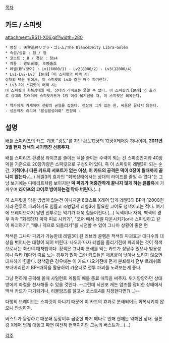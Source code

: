 [[목차]]

== 카드 / 스피릿 ==
attachment:/BS11-X06.gif?width=280

 * 명칭 : 天秤造神リブラ・ゴレム/The BlanceDeity Libra-Golem
 * 속성/심볼 : 청 / 청
 * 코스트 : 8 / 경감 : 청x4
 * 계통 : 광도光導, 조병造兵
 * 레벨(BP/코어) : Lv1(6000/1) - Lv2(8000/2) - Lv3(12000/4)
 * Lv1-Lv2-Lv3 【분쇄】『이 스피릿의 어택 시』
 상대의 덱을 위에서, 이 스피릿의 Lv과 같은 매수 파기한다.
 * Lv3『이 스피릿의 어택 시』
 이 스피릿이 회복상태일 때, 상대의 라이프는 줄일 수 없다. 이 스피릿의【분쇄】의 효과로 상대의 트래쉬에 스피릿카드가 1장 이상 옮겨졌을 때, 이 스피릿은 회복한다.

 * 약자에게 가세하여 전황의 균형을 잡는다. 전장에 그가 있는 한, 싸움은 끝나지 않는다.
 - 성문학자 리리아 "팔십팔성야화" 천칭좌 -

== 설명 ==
[[배틀 스피리츠]]의 카드. 계통 "광도"를 지닌 황도12궁의 12궁X레어중 하나이며, '''2011년 3월 현재 청색의 사기행진 선봉주자'''. 

배틀 스피리츠 환경상 라이프를 줄이든 덱을 줄이든 주력이 되는 건 스피릿인지라 40장 덱을 기준으로 20장가량은 스피릿으로 구성되어 있다. 즉 이 스피릿이 레벨3이 되는 순간, '''기적이나 다른 카드의 서포트가 없는 이상, 이 카드의 공격은 덱이 0장이 될때까지 끝나지 않는다.'''(…) 레벨3의 효과인 "회복상태에서는 상대의 라이프를 줄일 수 없다"는 그냥 보기에는 디메리트처럼 보이지만 '''덱 파괴가 어중간하게 끝나지 않게 하는 윤활유'''에 가까우며 '''라이프의 코어로 방어하는걸 막아 버린다.'''(…)

이 스피릿을 막을 방법이 없는건 아니지만 8코스트 X레어 답게 레벨3의 BP가 12000인지라 전투로 파괴하기도 힘들고 조병답게 레벨3에 필요한 코어도 청색치고는 적다. 여기에 브레이브까지 달면 전투로는 막기가 더욱 힘들어진다.(…) 녹색이나 자색, 백색의 경우 각각 "회복하자 마자 피로 시키기", "코어 빼서 레벨 다운시키기or내 스피릿하고 같이 파괴하기", "패나 덱으로 되돌리기"를 시전할 수 있어 그나마 상황이 좋은 편

적색은 그나마 파괴가 가능한데 레벨3이 된 리브라 골렘은 적색의 파괴효과 대다수의 대상을 벗어나는 대형이 되어 버린다. 나오자 마자 레벨을 올리기전에 파괴하는 것이 적색으로서는 최선의 대처법이다. 황색은 그나마 분쇄를 막는 카드가 상당수 있으나 범용성이나 여타 테마와 따로 노는 경우가 많아 그런 카드들은 채용률이 낮아서 노리지 않으면 대처하기 힘들다. 청색같은 경우에는 이 카드 나오기전에 먼저 분쇄해서 전부 트래쉬로 보내버리던지 BP+매직을 활용하여 카운터로 전투 파괴를 노려보는게 좋다.

그냥 편하게 공격해 올때 사일런트 계통의 배틀 종료 매직을 써주자. 위기양양하던 상대방에게 좌절을 선사해줄 수 있을 것인다. --그런데 뇌신포 캐논 암즈를 장비한 상태에서 백색 카드가 파기되거나, 리볼암즈를 달고서 코스트4를 지정한다면?(…)--

다행히 브레이브는 스피릿이 아니기 때문에 이 카드의 효과로 분쇄되어도 회복시키지 않으니 안심하자.

버스트가 등장하고 대분쇄 등장이후 급증한 파기 메타로 인해 현재는 약해진 상태. 물론 강 X레어 답게 대놓고 짜면 여전히 현역이지만 그놈의 버스트가…(…)

[[각주]]
